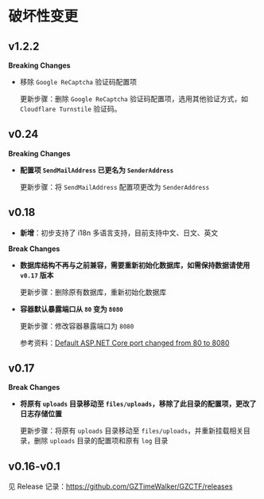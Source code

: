 # 破坏性变更

## v1.2.2

**Breaking Changes**

- 移除 `Google ReCaptcha` 验证码配置项

  更新步骤：删除 `Google ReCaptcha` 验证码配置项，选用其他验证方式，如 `Cloudflare Turnstile` 验证码。

## v0.24

**Breaking Changes**

- **配置项 `SendMailAddress` 已更名为 `SenderAddress`**

  更新步骤：将 `SendMailAddress` 配置项更改为 `SenderAddress`

## v0.18

- **新增**：初步支持了 i18n 多语言支持，目前支持中文、日文、英文

**Break Changes**

- **数据库结构不再与之前兼容，需要重新初始化数据库，如需保持数据请使用 `v0.17` 版本**

  更新步骤：删除原有数据库，重新初始化数据库

- **容器默认暴露端口从 `80` 变为 `8080`**

  更新步骤：修改容器暴露端口为 `8080`

  参考资料：[Default ASP.NET Core port changed from 80 to 8080](https://learn.microsoft.com/en-us/dotnet/core/compatibility/containers/8.0/aspnet-port)

## v0.17

**Break Changes**

- **将原有 `uploads` 目录移动至 `files/uploads`，移除了此目录的配置项，更改了日志存储位置**

  更新步骤：将原有 `uploads` 目录移动至 `files/uploads`，并重新挂载相关目录，删除 `uploads` 目录的配置项和原有 `log` 目录

## v0.16-v0.1

见 Release 记录：https://github.com/GZTimeWalker/GZCTF/releases
